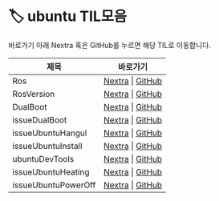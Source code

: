 
# 🏷️ ubuntu TIL모음

바로가기 아래 Nextra 혹은 GitHub를 누르면 해당 TIL로 이동합니다.

<LabelIcons />

| 제목 | 바로가기 |
|------|----------|
| Ros | [Nextra](/til/til-2025/til-07/19-Ros) \| [GitHub](https://github.com/MinHyeok-lee1/TIL/blob/main/2025/07/19-Ros.md) |
| RosVersion | [Nextra](/til/til-2025/til-07/20-RosVersion) \| [GitHub](https://github.com/MinHyeok-lee1/TIL/blob/main/2025/07/20-RosVersion.md) |
| DualBoot | [Nextra](/til/til-2025/til-07/22-DualBoot) \| [GitHub](https://github.com/MinHyeok-lee1/TIL/blob/main/2025/07/22-DualBoot.md) |
| issueDualBoot | [Nextra](/til/til-2025/til-07/23-issueDualBoot) \| [GitHub](https://github.com/MinHyeok-lee1/TIL/blob/main/2025/07/23-issueDualBoot.md) |
| issueUbuntuHangul | [Nextra](/til/til-2025/til-07/24-issueUbuntuHangul) \| [GitHub](https://github.com/MinHyeok-lee1/TIL/blob/main/2025/07/24-issueUbuntuHangul.md) |
| issueUbuntuInstall | [Nextra](/til/til-2025/til-07/25-issueUbuntuInstall) \| [GitHub](https://github.com/MinHyeok-lee1/TIL/blob/main/2025/07/25-issueUbuntuInstall.md) |
| ubuntuDevTools | [Nextra](/til/til-2025/til-07/26-ubuntuDevTools) \| [GitHub](https://github.com/MinHyeok-lee1/TIL/blob/main/2025/07/26-ubuntuDevTools.md) |
| issueUbuntuHeating | [Nextra](/til/til-2025/til-07/27-issueUbuntuHeating) \| [GitHub](https://github.com/MinHyeok-lee1/TIL/blob/main/2025/07/27-issueUbuntuHeating.md) |
| issueUbuntuPowerOff | [Nextra](/til/til-2025/til-07/28-issueUbuntuPowerOff) \| [GitHub](https://github.com/MinHyeok-lee1/TIL/blob/main/2025/07/28-issueUbuntuPowerOff.md) |
